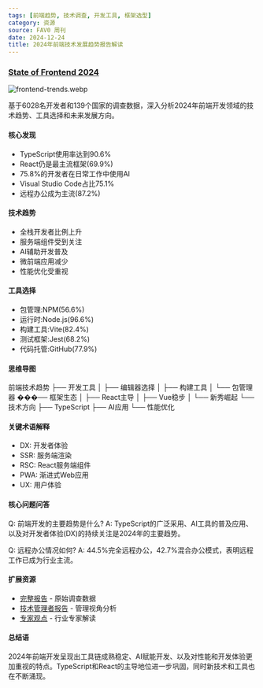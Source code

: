```yaml
---
tags: [前端趋势, 技术调查, 开发工具, 框架选型]
category: 资源
source: FAV0 周刊
date: 2024-12-24
title: 2024年前端技术发展趋势报告解读
---
```


### [State of Frontend 2024](https://tsh.io/state-of-frontend/)

![frontend-trends.webp](https://img.mengpeng.tech/i/2024/12/24/676a4af6533d0.webp)

基于6028名开发者和139个国家的调查数据，深入分析2024年前端开发领域的技术趋势、工具选择和未来发展方向。

#### 核心发现
- TypeScript使用率达到90.6%
- React仍是最主流框架(69.9%)
- 75.8%的开发者在日常工作中使用AI
- Visual Studio Code占比75.1%
- 远程办公成为主流(87.2%)

#### 技术趋势
- 全栈开发者比例上升
- 服务端组件受到关注
- AI辅助开发普及
- 微前端应用减少
- 性能优化受重视

#### 工具选择
- 包管理:NPM(56.6%)
- 运行时:Node.js(96.6%)
- 构建工具:Vite(82.4%)
- 测试框架:Jest(68.2%)
- 代码托管:GitHub(77.9%)

#### 思维导图
前端技术趋势
├── 开发工具
│   ├── 编辑器选择
│   ├── 构建工具
│   └── 包管理器
���── 框架生态
│   ├── React主导
│   ├── Vue稳步
│   └── 新秀崛起
└── 技术方向
    ├── TypeScript
    ├── AI应用
    └── 性能优化

#### 关键术语解释
- DX: 开发者体验
- SSR: 服务端渲染
- RSC: React服务端组件
- PWA: 渐进式Web应用
- UX: 用户体验

#### 核心问题问答
Q: 前端开发的主要趋势是什么?
A: TypeScript的广泛采用、AI工具的普及应用、以及对开发者体验(DX)的持续关注是2024年的主要趋势。

Q: 远程办公情况如何?
A: 44.5%完全远程办公，42.7%混合办公模式，表明远程工作已成为行业主流。

#### 扩展资源
- [完整报告](https://tsh.io/state-of-frontend/) - 原始调查数据
- [技术管理者报告](https://tsh.io/state-of-frontend/managers) - 管理视角分析
- [专家观点](https://tsh.io/state-of-frontend/experts) - 行业专家解读

#### 总结语
2024年前端开发呈现出工具链成熟稳定、AI赋能开发、以及对性能和开发体验更加重视的特点。TypeScript和React的主导地位进一步巩固，同时新技术和工具也在不断涌现。 